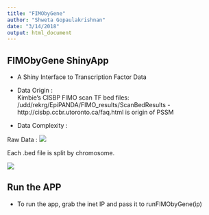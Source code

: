 ```yaml
---
title: "FIMObyGene"
author: "Shweta Gopaulakrishnan"
date: "3/14/2018"
output: html_document
---
```


## FIMObyGene ShinyApp

- A Shiny Interface to Transcription Factor Data
 

- Data Origin :  
Kimbie's CISBP FIMO scan TF bed files: /udd/rekrg/EpiPANDA/FIMO_results/ScanBedResults - http://cisbp.ccbr.utoronto.ca/faq.html is origin of PSSM 

- Data Complexity : 

Raw Data : 
![](images/tf_raw.png)

Each .bed file is split by chromosome.

![](images/tf_split.png)

## Run the APP
 
- To run the app, grab the inet IP and pass it to runFIMObyGene(ip) 
